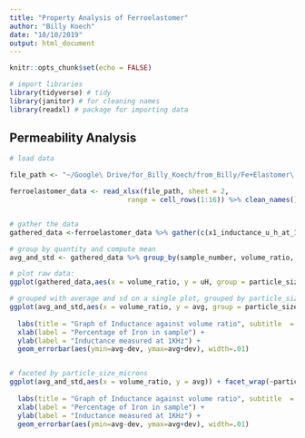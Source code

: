 ```yaml
---
title: "Property Analysis of Ferroelastomer"
author: "Billy Koech"
date: "10/10/2019"
output: html_document
---
```


```r
knitr::opts_chunk$set(echo = FALSE)

# import libraries
library(tidyverse) # tidy
library(janitor) # for cleaning names
library(readxl) # package for importing data
```

## Permeability Analysis

```r

# load data

file_path <- "~/Google\ Drive/for_Billy_Koech/from_Billy/Fe+Elastomer\ experiments/V2_experiment_design_mixing_ratios_by_volume.xlsx"

ferroelastomer_data <- read_xlsx(file_path, sheet = 2,
                             range = cell_rows(1:16)) %>% clean_names()


# gather the data
gathered_data <-ferroelastomer_data %>% gather(c(x1_inductance_u_h_at_1khz, x2_inductance_u_h_at_1khz, x3_inductance_u_h_at_1khz, x4_inductance_u_h_at_1khz, x5_inductance_u_h_at_1khz), key = "quantity", value = "uH",na.rm = FALSE)

# group by quantity and compute mean
avg_and_std <- gathered_data %>% group_by(sample_number, volume_ratio, particle_size_microns) %>% summarise(avg = mean(uH), dev = sd(uH))

# plot raw data:
ggplot(gathered_data,aes(x = volume_ratio, y = uH, group = particle_size_microns, color = as.factor(particle_size_microns))) + geom_line()

# grouped with average and sd on a single plot, grouped by particle_size_microns
ggplot(avg_and_std,aes(x = volume_ratio, y = avg, group = particle_size_microns, color = as.factor(particle_size_microns))) + geom_line() + geom_point() +
  
  labs(title = "Graph of Inductance against volume ratio", subtitle  = "Each line represents particles of different sizes", color = "Iron particle sizes") + 
  xlab(label = "Percentage of Iron in sample") + 
  ylab(label = "Inductance measured at 1KHz") +
  geom_errorbar(aes(ymin=avg-dev, ymax=avg+dev), width=.01)


# faceted by particle_size_microns
ggplot(avg_and_std,aes(x = volume_ratio, y = avg)) + facet_wrap(~particle_size_microns) + geom_line() + geom_point() +
  
  labs(title = "Graph of Inductance against volume ratio", subtitle  = "Each box represents particles of different sizes", color = "Iron particle sizes") + 
  xlab(label = "Percentage of Iron in sample") + 
  ylab(label = "Inductance measured at 1KHz") +
  geom_errorbar(aes(ymin=avg-dev, ymax=avg+dev), width=.01)
```

